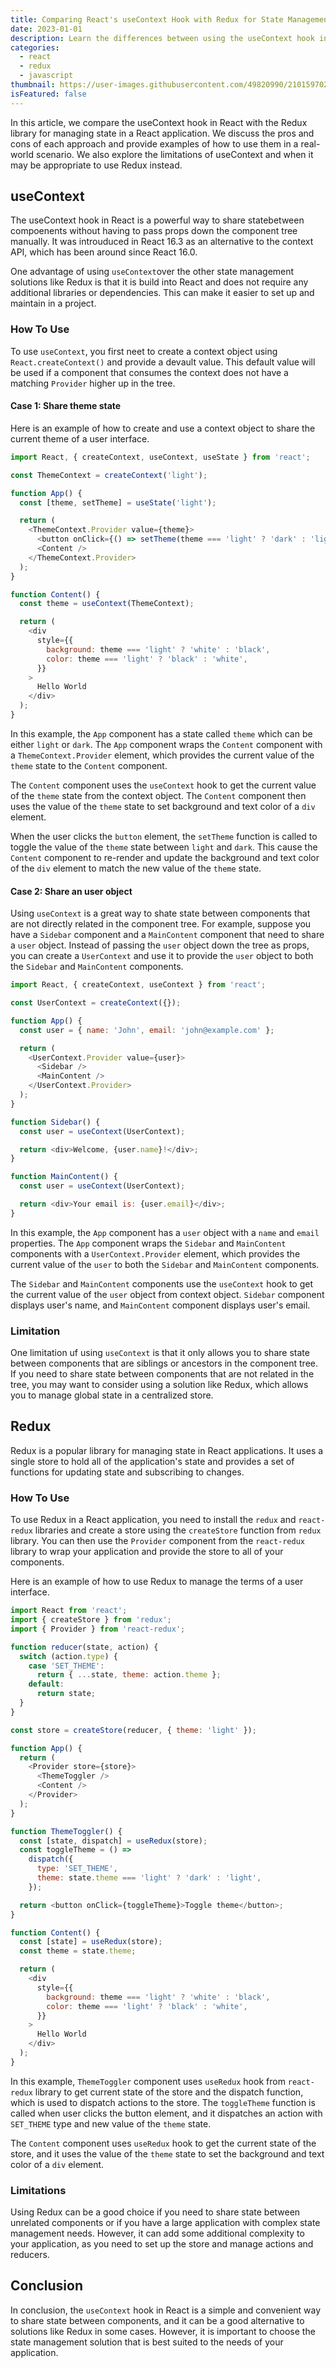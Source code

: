 ```yaml
---
title: Comparing React's useContext Hook with Redux for State Management
date: 2023-01-01
description: Learn the differences between using the useContext hook in React and the Redux library for state management in a React application. Includes examples and tips for choosing the best solution for your needs.
categories:
  - react
  - redux
  - javascript
thumbnail: https://user-images.githubusercontent.com/49820990/210159702-25ca4e81-5c46-43ae-a673-6928f9a0ac68.png
isFeatured: false
---
```


In this article, we compare the useContext hook in React with the Redux library for managing state in a React application. We discuss the pros and cons of each approach and provide examples of how to use them in a real-world scenario. We also explore the limitations of useContext and when it may be appropriate to use Redux instead.

## useContext

The useContext hook in React is a powerful way to share statebetween compoenents without having to pass props down the component tree manually. It was introuduced in React 16.3 as an alternative to the context API, which has been around since React 16.0.

One advantage of using `useContext`over the other state management solutions like Redux is that it is build into React and does not require any additional libraries or dependencies. This can make it easier to set up and maintain in a project.

### How To Use

To use `useContext`, you first neet to create a context object using `React.createContext()` and provide a devault value. This default value will be used if a component that consumes the context does not have a matching `Provider` higher up in the tree.

#### Case 1: Share theme state

Here is an example of how to create and use a context object to share the current theme of a user interface.

```js
import React, { createContext, useContext, useState } from 'react';

const ThemeContext = createContext('light');

function App() {
  const [theme, setTheme] = useState('light');

  return (
    <ThemeContext.Provider value={theme}>
      <button onClick={() => setTheme(theme === 'light' ? 'dark' : 'light')}>Toggle theme</button>
      <Content />
    </ThemeContext.Provider>
  );
}

function Content() {
  const theme = useContext(ThemeContext);

  return (
    <div
      style={{
        background: theme === 'light' ? 'white' : 'black',
        color: theme === 'light' ? 'black' : 'white',
      }}
    >
      Hello World
    </div>
  );
}
```

In this example, the `App` component has a state called `theme` which can be either `light` or `dark`. The `App` component wraps the `Content` component with a `ThemeContext.Provider` element, which provides the current value of the `theme` state to the `Content` component.

The `Content` component uses the `useContext` hook to get the current value of the `theme` state from the context object. The `Content` component then uses the value of the `theme` state to set background and text color of a `div` element.

When the user clicks the `button` element, the `setTheme` function is called to toggle the value of the `theme` state between `light` and `dark`. This cause the `Content` component to re-render and update the background and text color of the `div` element to match the new value of the `theme` state.

#### Case 2: Share an user object

Using `useContext` is a great way to shate state between components that are not directly related in the component tree. For example, suppose you have a `Sidebar` component and a `MainContent` component that need to share a `user` object. Instead of passing the `user` object down the tree as props, you can create a `UserContext` and use it to provide the `user` object to both the `Sidebar` and `MainContent` components.

```js
import React, { createContext, useContext } from 'react';

const UserContext = createContext({});

function App() {
  const user = { name: 'John', email: 'john@example.com' };

  return (
    <UserContext.Provider value={user}>
      <Sidebar />
      <MainContent />
    </UserContext.Provider>
  );
}

function Sidebar() {
  const user = useContext(UserContext);

  return <div>Welcome, {user.name}!</div>;
}

function MainContent() {
  const user = useContext(UserContext);

  return <div>Your email is: {user.email}</div>;
}
```

In this example, the `App` component has a `user` object with a `name` and `email` properties. The `App` component wraps the `Sidebar` and `MainContent` components with a `UserContext.Provider` element, which provides the current value of the `user` to both the `Sidebar` and `MainContent` components.

The `Sidebar` and `MainContent` components use the `useContext` hook to get the current value of the `user` object from context object. `Sidebar` component displays user's name, and `MainContent` component displays user's email.

### Limitation

One limitation uf using `useContext` is that it only allows you to share state between components that are siblings or ancestors in the component tree. If you need to share state between components that are not related in the tree, you may want to consider using a solution like Redux, which allows you to manage global state in a centralized store.

## Redux

Redux is a popular library for managing state in React applications. It uses a single store to hold all of the application's state and provides a set of functions for updating state and subscribing to changes.

### How To Use

To use Redux in a React application, you need to install the `redux` and `react-redux` libraries and create a store using the `createStore` function from `redux` library. You can then use the `Provider` component from the `react-redux` library to wrap your application and provide the store to all of your components.

Here is an example of how to use Redux to manage the terms of a user interface.

```js
import React from 'react';
import { createStore } from 'redux';
import { Provider } from 'react-redux';

function reducer(state, action) {
  switch (action.type) {
    case 'SET_THEME':
      return { ...state, theme: action.theme };
    default:
      return state;
  }
}

const store = createStore(reducer, { theme: 'light' });

function App() {
  return (
    <Provider store={store}>
      <ThemeToggler />
      <Content />
    </Provider>
  );
}

function ThemeToggler() {
  const [state, dispatch] = useRedux(store);
  const toggleTheme = () =>
    dispatch({
      type: 'SET_THEME',
      theme: state.theme === 'light' ? 'dark' : 'light',
    });

  return <button onClick={toggleTheme}>Toggle theme</button>;
}

function Content() {
  const [state] = useRedux(store);
  const theme = state.theme;

  return (
    <div
      style={{
        background: theme === 'light' ? 'white' : 'black',
        color: theme === 'light' ? 'black' : 'white',
      }}
    >
      Hello World
    </div>
  );
}
```

In this example, `ThemeToggler` component uses `useRedux` hook from `react-redux` library to get current state of the store and the dispatch function, which is used to dispatch actions to the store. The `toggleTheme` function is called when user clicks the button element, and it dispatches an action with `SET_THEME` type and new value of the `theme` state.

The `Content` component uses `useRedux` hook to get the current state of the store, and it uses the value of the `theme` state to set the background and text color of a `div` element.

### Limitations

Using Redux can be a good choice if you need to share state between unrelated components or if you have a large application with complex state management needs. However, it can add some additional complexity to your application, as you need to set up the store and manage actions and reducers.

## Conclusion

In conclusion, the `useContext` hook in React is a simple and convenient way to share state between components, and it can be a good alternative to solutions like Redux in some cases. However, it is important to choose the state management solution that is best suited to the needs of your application.
